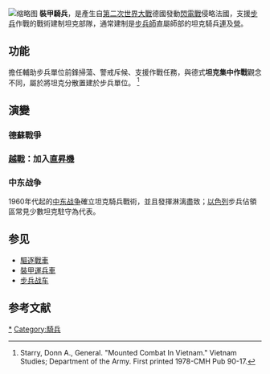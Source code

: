 {{Expand|time=2010-06-12}}
{{mergeto|裝甲騎兵團}}
[[File:Alvis_Scorpion_Light_Tank.jpg|缩略图]]
'''裝甲騎兵'''，是產生自[[第二次世界大戰|第二次世界大戰]]德國發動[[閃電戰|閃電戰]]侵略法國，支援[[步兵|步兵]]作戰的戰術建制坦克部隊，通常建制是[[步兵師|步兵師]]直屬師部的坦克騎兵[[連|連]]及[[營|營]]。

== 功能 ==
擔任輔助步兵單位前鋒掃蕩、警戒斥候、支援作戰任務，與德式'''坦克集中作戰'''觀念不同，屬於將坦克分散置建於步兵單位。
<ref>Starry, Donn A., General. "Mounted Combat In Vietnam." Vietnam Studies; Department of the Army. First printed 1978-CMH Pub 90-17.</ref>
== 演變 ==

=== 德蘇戰爭 ===

=== [[越戰|越戰]]：加入[[直昇機|直昇機]]===

=== 中东战争 ===
1960年代起的[[中东战争|中东战争]]確立坦克騎兵戰術，並且發揮淋漓盡致；[[以色列|以色列]]步兵佔領區常見少數坦克駐守為代表。

== 参见 ==
{{commons|Tank|坦克騎兵}}
* [[驅逐戰車|驅逐戰車]]
* [[裝甲運兵車|裝甲運兵車]]
* [[步兵战车|步兵战车]]

== 参考文献 ==
<div class="references-small">
<references />
</div>


[[Category:坦克|*]]
[[Category:騎兵|Category:騎兵]]